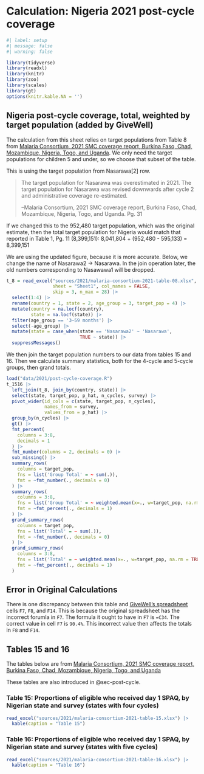 # Calculation: Nigeria 2021 post-cycle coverage

```r
#| label: setup
#| message: false
#| warning: false

library(tidyverse)
library(readxl)
library(knitr)
library(zoo)
library(scales)
library(gt)
options(knitr.kable.NA = '')
```

## Nigeria post-cycle coverage, total, weighted by target population (added by GiveWell)

The calculation from this sheet relies on target populations from Table 8 from [Malaria Consortium, 2021 SMC coverage report, Burkina Faso, Chad, Mozambique, Nigeria, Togo, and Uganda](https://files.givewell.org/files/DWDA%202009/Malaria%20Consortium/Malaria_Consortium_2021_SMC_coverage_report_Burkina_Faso_Chad_Mozambique_Nigeria_Togo_and_Uganda.pdf).  We only need the target populations for children 5 and under, so we choose that subset of the table.

This is using the target population from Nasarawa[2] row.

>The target population for Nasarawa was overestimated in 2021. The target population for Nasarawa was revised downwards after cycle 2 and administrative coverage re-estimated.
>
> --Malaria Consortium, 2021 SMC coverage report, Burkina Faso, Chad, Mozambique, Nigeria, Togo, and Uganda. Pg. 31

If we changed this to the 952,480 target population, which was the original estimate, then the total target population for Nigeria would match that reported in Table 1, Pg. 11 (8,399,151): 
8,041,804 + (952,480 - 595,133) = 8,399,151

We are using the updated figure, because it is more accurate.  Below, we change the name of Nasarawa2 -> Nasarawa.  In the join operation later, the old numbers corresponding to Nasawawa1 will be dropped.

```r
t_8 = read_excel("sources/2021/malaria-consortium-2021-table-08.xlsx", 
                 sheet = "Sheet1", col_names = FALSE, 
                 skip = 3, n_max = 28) |>
  select(1:4) |>
  rename(country = 1, state = 2, age_group = 3, target_pop = 4) |>
  mutate(country = na.locf(country),
         state = na.locf(state)) |>
  filter(age_group == '3–59 months') |>
  select(-age_group) |>
  mutate(state = case_when(state == 'Nasarawa2' ~ 'Nasarawa',
                           TRUE ~ state)) |>
  suppressMessages()
```

We then join the target population numbers to our data from tables 15 and 16.  Then we calculate summary statistics, both for the 4-cycle and 5-cycle groups, then grand totals.

```r
load("data/2021/post-cycle-coverage.R")
t_1516 |>
  left_join(t_8, join_by(country, state)) |>
  select(state, target_pop, p_hat, n_cycles, survey) |>
  pivot_wider(id_cols = c(state, target_pop, n_cycles),
              names_from = survey,
              values_from = p_hat) |>
  group_by(n_cycles) |>
  gt() |>
  fmt_percent(
    columns = 3:8,
    decimals = 1
  ) |>
  fmt_number(columns = 2, decimals = 0) |>
  sub_missing() |>
  summary_rows(
    columns = target_pop,
    fns = list('Group Total' = ~ sum(.)),
    fmt = ~fmt_number(., decimals = 0)
  ) |>
  summary_rows(
    columns = 3:8,
    fns = list('Group Total' = ~ weighted.mean(x=., w=target_pop, na.rm = TRUE)),
    fmt = ~fmt_percent(., decimals = 1)
  ) |>
  grand_summary_rows(
    columns = target_pop,
    fns = list('Total' = ~ sum(.)),
    fmt = ~fmt_number(., decimals = 0)
  ) |>
  grand_summary_rows(
    columns = 3:8,
    fns = list('Total' = ~ weighted.mean(x=., w=target_pop, na.rm = TRUE)),
    fmt = ~fmt_percent(., decimals = 1)
  )
```


## Error in Original Calculations {#sec-calculation-error}

There is one discrepancy between this table and [GiveWell's spreadsheet](https://docs.google.com/spreadsheets/d/1WqNL0PEA4cT470ALp0nItEEU8gM_IlhVNIJK1GqnFVE/edit?gid=1419867728#gid=1419867728) cells `F7`, `F8`, and `F14`.  This is because the original spreadsheet has the incorrect forumla in `F7`. The formula it ought to have in `F7` is `=C34`.  The correct value in cell `F7` is `90.4%`.  This incorrect value then affects the totals in `F8` and `F14`.

## Tables 15 and 16

The tables below are from [Malaria Consortium, 2021 SMC coverage report, Burkina Faso, Chad, Mozambique, Nigeria, Togo, and Uganda](https://files.givewell.org/files/DWDA%202009/Malaria%20Consortium/Malaria_Consortium_2021_SMC_coverage_report_Burkina_Faso_Chad_Mozambique_Nigeria_Togo_and_Uganda.pdf)

These tables are also introduced in @sec-post-cycle.

### Table 15: Proportions of eligible who received day 1 SPAQ, by Nigerian state and survey (states with four cycles)

```r
read_excel("sources/2021/malaria-consortium-2021-table-15.xlsx") |>
  kable(caption = "Table 15")
```

### Table 16: Proportions of eligible who received day 1 SPAQ, by Nigerian state and survey (states with five cycles)

```r
read_excel("sources/2021/malaria-consortium-2021-table-16.xlsx") |>
  kable(caption = "Table 16")
```



